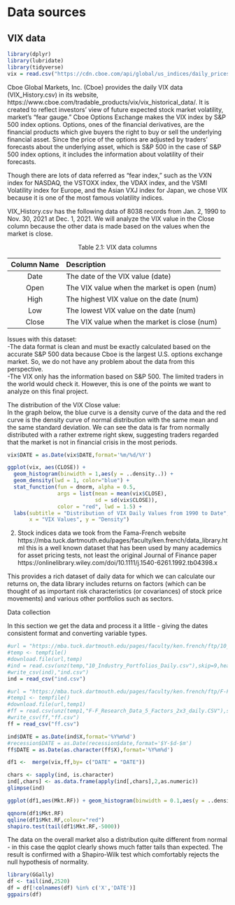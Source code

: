 # Data sources

## VIX data
```r
library(dplyr)
library(lubridate)
library(tidyverse)
vix = read.csv("https://cdn.cboe.com/api/global/us_indices/daily_prices/VIX_History.csv")
```

Cboe Global Markets, Inc. (Cboe) provides the daily VIX data (VIX_History.csv) in its website, https://www.cboe.com/tradable_products/vix/vix_historical_data/. It is created to reflect investors’ view of future expected stock market volatility, market’s “fear gauge.” Cboe Options Exchange makes the VIX index by S&P 500 index options. Options, ones of the financial derivatives, are the financial products which give buyers the right to buy or sell the underlying financial asset. Since the price of the options are adjusted by traders' forecasts about the underlying asset, which is S&P 500 in the case of S&P 500 index options, it includes the information about volatility of their forecasts.

Though there are lots of data referred as "fear index," such as the VXN index for NASDAQ, the VSTOXX index, the VDAX index, and the VSMI Volatility index for Europe, and the Asian VXJ index for Japan, we chose VIX because it is one of the most famous volatility indices.

VIX_History.csv has the following data of 8038 records from Jan. 2, 1990 to Nov. 30, 2021 at Dec. 1, 2021. We will analyze the VIX value in the Close column because the other data is made based on the values when the market is close.

<div style="text-align: center;">
Table 2.1: VIX data columns
</div>
|Column Name |Description|
|:----:|:-------|
|Date   |The date of the VIX value (date)|
|Open   |The VIX value when the market is open (num)|
|High   |The highest VIX value on the date    (num)|
|Low    |The lowest VIX value on the date     (num)|
|Close  |The VIX value when the market is close (num)|

Issues with this dataset: \
-The data format is clean and must be exactly calculated based on the accurate S&P 500 data because Cboe is the largest U.S. options exchange market. So, we do not have any problem about the data from this perspective. \
-The VIX only has the information based on S&P 500. The limited traders in the world would check it. However, this is one of the points we want to analyze on this final project.

The distribution of the VIX Close value: \
In the graph below, the blue curve is a density curve of the data and the red curve is the density curve of normal distribution with the same mean and the same standard deviation. We can see the data is far from normally distributed with a rather extreme right skew, suggesting traders regarded that the market is not in financial crisis in the most periods.

```r
vix$DATE = as.Date(vix$DATE,format='%m/%d/%Y')

ggplot(vix, aes(CLOSE)) +
  geom_histogram(binwidth = 1,aes(y = ..density..)) +
  geom_density(lwd = 1, color="blue") +
  stat_function(fun = dnorm, alpha = 0.5,
                args = list(mean = mean(vix$CLOSE),
                            sd = sd(vix$CLOSE)),
                color = "red", lwd = 1.5) +
  labs(subtitle = "Distribution of VIX Daily Values from 1990 to Date",
       x = "VIX Values", y = "Density")

```


2. Stock indices data we took from the Fama-French website https://mba.tuck.dartmouth.edu/pages/faculty/ken.french/data_library.html this is a well known dataset that has been used by many academics for asset pricing tests, not least the original Journal of Finance paper https://onlinelibrary.wiley.com/doi/10.1111/j.1540-6261.1992.tb04398.x 

This provides a rich dataset of daily data for which we can calculate our returns on, the data library includes returns on factors (which can be thought of as important risk characteristics (or covariances) of stock price movements) and various other portfolios such as sectors.

Data collection

In this section we get the data and process it a little - giving the dates consistent format and converting variable types.

```r


#url = "https://mba.tuck.dartmouth.edu/pages/faculty/ken.french/ftp/10_Industry_Portfolios_daily_CSV.zip"
#temp <- tempfile()
#download.file(url,temp)
#ind = read.csv(unz(temp,"10_Industry_Portfolios_Daily.csv"),skip=9,header=TRUE)
#write_csv(ind),"ind.csv")
ind = read_csv("ind.csv")

#url = "https://mba.tuck.dartmouth.edu/pages/faculty/ken.french/ftp/F-F_Research_Data_5_Factors_2x3_daily_CS#V.zip"
#temp1 <- tempfile()
#download.file(url,temp1)
#ff = read.csv(unz(temp1,"F-F_Research_Data_5_Factors_2x3_daily.CSV"),skip=3,header=TRUE)
#write_csv(ff,"ff.csv")
ff = read_csv("ff.csv")

ind$DATE = as.Date(ind$X,format='%Y%m%d')
#recession$DATE = as.Date(recession$date,format='$Y-$d-$m')
ff$DATE = as.Date(as.character(ff$X),format='%Y%m%d')

df1 <-  merge(vix,ff,by= c("DATE" = "DATE"))

chars <- sapply(ind, is.character)
ind[,chars] <- as.data.frame(apply(ind[,chars],2,as.numeric))
glimpse(ind)

```





```r
ggplot(df1,aes(Mkt.RF)) + geom_histogram(binwidth = 0.1,aes(y = ..density..)) +  geom_density(lwd = 1.5,color="blue") + stat_function(fun = dnorm, args = list(mean = mean(df1$Mkt.RF),sd = sd(df1$Mkt.RF)),color = "red", lwd = 1.5)

qqnorm(df1$Mkt.RF)
qqline(df1$Mkt.RF,colour="red")
shapiro.test(tail(df1$Mkt.RF,-5000))
```

The data on the overall market also a distribution quite different from normal - in this case the qqplot clearly shows much fatter tails than expected. The result is confirmed with a Shapiro-Wilk test which comfortably rejects the null hypothesis of normality. 

```r
library(GGally)
df <- tail(ind,2520)
df = df[!colnames(df) %in% c('X','DATE')]
ggpairs(df)
```


